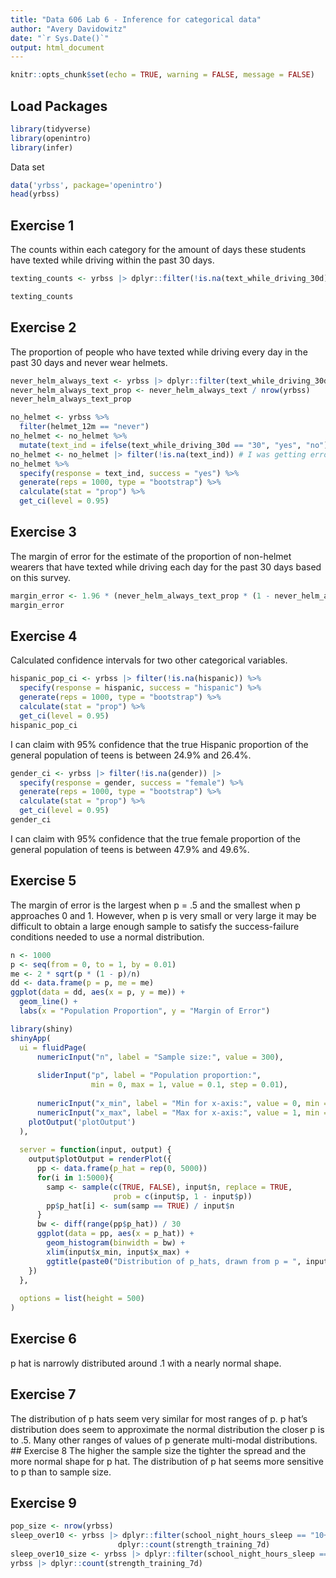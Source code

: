```yaml
---
title: "Data 606 Lab 6 - Inference for categorical data"
author: "Avery Davidowitz"
date: "`r Sys.Date()`"
output: html_document
---
```


```r
knitr::opts_chunk$set(echo = TRUE, warning = FALSE, message = FALSE)
```

## Load Packages


```r
library(tidyverse)
library(openintro)
library(infer)
```

Data set
```r
data('yrbss', package='openintro')
head(yrbss)
```

## Exercise 1
The counts within each category for the amount of days these students have texted while driving within the past 30 days.
```r
texting_counts <- yrbss |> dplyr::filter(!is.na(text_while_driving_30d)) |> count(text_while_driving_30d)

texting_counts
```

## Exercise 2
The proportion of people who have texted while driving every day in the past 30 days and never wear helmets.

```r
never_helm_always_text <- yrbss |> dplyr::filter(text_while_driving_30d == "30" & helmet_12m == "never") |> nrow()
never_helm_always_text_prop <- never_helm_always_text / nrow(yrbss)
never_helm_always_text_prop
```


```r
no_helmet <- yrbss %>%
  filter(helmet_12m == "never")
no_helmet <- no_helmet %>%
  mutate(text_ind = ifelse(text_while_driving_30d == "30", "yes", "no"))
no_helmet <- no_helmet |> filter(!is.na(text_ind)) # I was getting errors without removing NAs
no_helmet %>%
  specify(response = text_ind, success = "yes") %>%
  generate(reps = 1000, type = "bootstrap") %>%
  calculate(stat = "prop") %>%
  get_ci(level = 0.95)
```

## Exercise 3
The margin of error for the estimate of the proportion of non-helmet wearers that have texted while driving each day for the past 30 days based on this survey.
```r
margin_error <- 1.96 * (never_helm_always_text_prop * (1 - never_helm_always_text_prop) / nrow(yrbss))^(1/2)
margin_error
```

## Exercise 4
Calculated confidence intervals for two other categorical variables.
```r
hispanic_pop_ci <- yrbss |> filter(!is.na(hispanic)) %>%
  specify(response = hispanic, success = "hispanic") %>%
  generate(reps = 1000, type = "bootstrap") %>%
  calculate(stat = "prop") %>%
  get_ci(level = 0.95)
hispanic_pop_ci
```
I can claim with 95% confidence that the true Hispanic proportion of the general population of teens is between 24.9% and 26.4%. 
```r
gender_ci <- yrbss |> filter(!is.na(gender)) |>
  specify(response = gender, success = "female") %>%
  generate(reps = 1000, type = "bootstrap") %>%
  calculate(stat = "prop") %>%
  get_ci(level = 0.95)
gender_ci
```
I can claim with 95% confidence that the true female proportion of the general population of teens is between 47.9% and 49.6%.

## Exercise 5

The margin of error is the largest when p = .5 and the smallest when p approaches 0 and 1. However, when p is very small or very large it may be difficult to obtain a large enough sample to satisfy the success-failure conditions needed to use a normal distribution.

```r
n <- 1000
p <- seq(from = 0, to = 1, by = 0.01)
me <- 2 * sqrt(p * (1 - p)/n)
dd <- data.frame(p = p, me = me)
ggplot(data = dd, aes(x = p, y = me)) + 
  geom_line() +
  labs(x = "Population Proportion", y = "Margin of Error")
```


```r
library(shiny)
shinyApp(
  ui = fluidPage(
      numericInput("n", label = "Sample size:", value = 300),
      
      sliderInput("p", label = "Population proportion:",
                  min = 0, max = 1, value = 0.1, step = 0.01),
      
      numericInput("x_min", label = "Min for x-axis:", value = 0, min = 0, max = 1),
      numericInput("x_max", label = "Max for x-axis:", value = 1, min = 0, max = 1),
    plotOutput('plotOutput')
  ),
  
  server = function(input, output) { 
    output$plotOutput = renderPlot({
      pp <- data.frame(p_hat = rep(0, 5000))
      for(i in 1:5000){
        samp <- sample(c(TRUE, FALSE), input$n, replace = TRUE, 
                       prob = c(input$p, 1 - input$p))
        pp$p_hat[i] <- sum(samp == TRUE) / input$n
      }
      bw <- diff(range(pp$p_hat)) / 30
      ggplot(data = pp, aes(x = p_hat)) +
        geom_histogram(binwidth = bw) +
        xlim(input$x_min, input$x_max) +
        ggtitle(paste0("Distribution of p_hats, drawn from p = ", input$p, ", n = ", input$n))
    })
  },
  
  options = list(height = 500)
)
```

## Exercise 6
p hat is narrowly distributed around .1 with a nearly normal shape.

## Exercise 7
The distribution of p hats seem very similar for most ranges of p. p hat's distribution does seem to approximate the normal distribution the closer p is to .5. Many other ranges of values of p generate multi-modal distributions.
## Exercise 8
The higher the sample size the tighter the spread and the more normal shape for p hat. The distribution of p hat seems more sensitive to p than to sample size.

## Exercise 9

```r
pop_size <- nrow(yrbss)
sleep_over10 <- yrbss |> dplyr::filter(school_night_hours_sleep == "10+") |>
                        dplyr::count(strength_training_7d)
sleep_over10_size <- yrbss |> dplyr::filter(school_night_hours_sleep == "10+") |> nrow()
yrbss |> dplyr::count(strength_training_7d)
```

